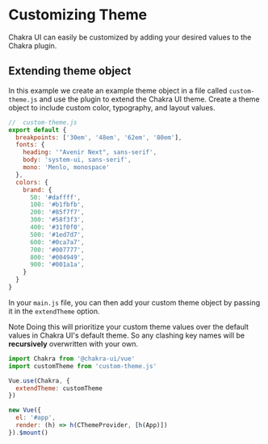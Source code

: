 # Customizing Theme

Chakra UI can easily be customized by adding your desired values to the Chakra plugin.


## Extending theme object

In this example we create an example theme object in a file called `custom-theme.js` and use the plugin
to extend the Chakra UI theme. Create a theme object to include custom color, typography, and layout values.

```js
//  custom-theme.js
export default {
  breakpoints: ['30em', '48em', '62em', '80em'],
  fonts: {
    heading: '"Avenir Next", sans-serif',
    body: 'system-ui, sans-serif',
    mono: 'Menlo, monospace'
  },
  colors: {
    brand: {
      50: '#daffff',
      100: '#b1fbfb',
      200: '#85f7f7',
      300: '#58f3f3',
      400: '#31f0f0',
      500: '#1ed7d7',
      600: '#0ca7a7',
      700: '#007777',
      800: '#004949',
      900: '#001a1a',
    }
  }
}
```

In your `main.js` file, you can then add your custom theme object by passing it in the `extendTheme` option.

<c-alert my="4" flex-dir="column" align-items="start" variant="left-accent">
  <c-alert-title>
    <c-alert-icon name="info" />
    Note
  </c-alert-title>
  <c-alert-description>
    Doing this will prioritize your custom theme values over the default values in Chakra UI's default theme. So
    any clashing key names will be <strong>recursively</strong> overwritten with your own.
  </c-alert-description>
</c-alert>

```js
import Chakra from '@chakra-ui/vue'
import customTheme from 'custom-theme.js'

Vue.use(Chakra, {
  extendTheme: customTheme
})

new Vue({
  el: '#app',
  render: (h) => h(CThemeProvider, [h(App)])
}).$mount()
```

